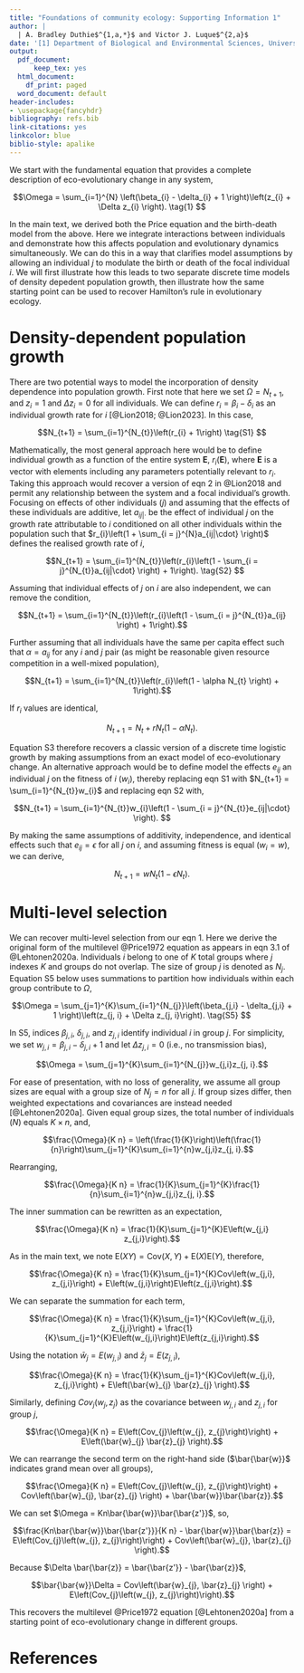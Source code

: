```yaml
---
title: "Foundations of community ecology: Supporting Information 1"
author: |
  | A. Bradley Duthie$^{1,a,*}$ and Victor J. Luque$^{2,a}$
date: '[1] Department of Biological and Environmental Sciences, University of Stirling, Stirling, Scotland [2] Department of Philosophy, University of Valencia, Valencia, Spain [*] Corresponding author: alexander.duthie@stir.ac.uk [a] Equal contribution'
output:
  pdf_document:
      keep_tex: yes
  html_document:
    df_print: paged
  word_document: default
header-includes:
- \usepackage{fancyhdr}
bibliography: refs.bib
link-citations: yes
linkcolor: blue
biblio-style: apalike
---
```


We start with the fundamental equation that provides a complete description of eco-evolutionary change in any system,

$$\Omega = \sum_{i=1}^{N} \left(\beta_{i} - \delta_{i} + 1 \right)\left(z_{i} + \Delta z_{i} \right).
\tag{1}
$$


In the main text, we derived both the Price equation and the birth-death model from the above.
Here we integrate interactions between individuals and demonstrate how this affects population and evolutionary dynamics simultaneously.
We can do this in a way that clarifies model assumptions by allowing an individual $j$ to modulate the birth or death of the focal individual $i$.
We will first illustrate how this leads to two separate discrete time models of density depedent population growth, then illustrate how the same starting point can be used to recover Hamilton's rule in evolutionary ecology.

Density-dependent population growth
===========================================

There are two potential ways to model the incorporation of density dependence into population growth.
First note that here we set $\Omega = N_{t+1}$, and $z_{i} = 1$ and $\Delta z_{i} = 0$ for all individuals.
We can define $r_{i} = \beta_{i} - \delta_{i}$ as an individual growth rate for $i$ [@Lion2018; @Lion2023].
In this case,

$$N_{t+1} = \sum_{i=1}^{N_{t}}\left(r_{i} + 1\right)
\tag{S1}
$$

Mathematically, the most general approach here would be to define individual growth as a function of the entire system $\mathbf{E}$, $r_{i}(\mathbf{E})$, where $\mathbf{E}$ is a vector with elements including any parameters potentially relevant to $r_{i}$.
Taking this approach would recover a version of eqn 2 in @Lion2018 and permit any relationship between the system and a focal individual's growth.
Focusing on effects of other individuals ($j$) and assuming that the effects of these individuals are additive, let $a_{ij|\cdot}$ be the effect of individual $j$ on the growth rate attributable to $i$ conditioned on all other individuals within the population such that $r_{i}\left(1 + \sum_{i = j}^{N}a_{ij|\cdot} \right)$ defines the realised growth rate of $i$,

$$N_{t+1} = \sum_{i=1}^{N_{t}}\left(r_{i}\left(1 - \sum_{i = j}^{N_{t}}a_{ij|\cdot} \right) + 1\right).
\tag{S2}
$$

Assuming that individual effects of $j$ on $i$ are also independent, we can remove the condition,

$$N_{t+1} = \sum_{i=1}^{N_{t}}\left(r_{i}\left(1 - \sum_{i = j}^{N_{t}}a_{ij} \right) + 1\right).$$

Further assuming that all individuals have the same per capita effect such that $\alpha = a_{ij}$ for any $i$ and $j$ pair (as might be reasonable given resource competition in a well-mixed population),

$$N_{t+1} = \sum_{i=1}^{N_{t}}\left(r_{i}\left(1 - \alpha N_{t} \right) + 1\right).$$

If $r_{i}$ values are identical, 

$$N_{t+1} = N_{t} + r N_{t}\left(1 - \alpha N_{t} \right).
\tag{S3}
$$

Equation S3 therefore recovers a classic version of a discrete time logistic growth by making assumptions from an exact model of eco-evolutionary change.
An alternative approach would be to define model the effects $e_{ij}$ an individual $j$ on the fitness of $i$ ($w_{i}$), thereby replacing eqn S1 with $N_{t+1} = \sum_{i=1}^{N_{t}}w_{i}$ and replacing eqn S2 with, 

$$N_{t+1} = \sum_{i=1}^{N_{t}}w_{i}\left(1 - \sum_{i = j}^{N_{t}}e_{ij|\cdot} \right).
$$

By making the same assumptions of additivity, independence, and identical effects such that $e_{ij} = \epsilon$ for all $j$ on $i$, and assuming fitness is equal ($w_{i} = w$), we can derive,

$$N_{t+1} = wN_{t}(1 - \epsilon N_{t}).
\tag{S4}
$$


Multi-level selection
=============================

We can recover multi-level selection from our eqn 1. 
Here we derive the original form of the multilevel @Price1972 equation as appears in eqn 3.1 of @Lehtonen2020a.
Individuals $i$ belong to one of $K$ total groups where $j$ indexes $K$ and groups do not overlap. 
The size of group $j$ is denoted as $N_{j}$.
Equation S5 below uses summations to partition how individuals within each group contribute to $\Omega$,

$$\Omega = \sum_{j=1}^{K}\sum_{i=1}^{N_{j}}\left(\beta_{j,i} - \delta_{j,i} + 1 \right)\left(z_{j, i} + \Delta z_{j, i}\right).
\tag{S5}
$$

In S5, indices $\beta_{j, i}$, $\delta_{j, i}$, and $z_{j, i}$ identify individual $i$ in group $j$.
For simplicity, we set $w_{j, i} = \beta_{j, i} - \delta_{j, i} + 1$ and let $\Delta z_{j, i} = 0$ (i.e., no transmission bias),

$$\Omega = \sum_{j=1}^{K}\sum_{i=1}^{N_{j}}w_{j,i}z_{j, i}.$$

For ease of presentation, with no loss of generality, we assume all group sizes are equal with a group size of $N_{j} = n$ for all $j$.
If group sizes differ, then weighted expectations and covariances are instead needed [@Lehtonen2020a].
Given equal group sizes, the total number of individuals ($N$) equals $K \times n$, and,

$$\frac{\Omega}{K n} = \left(\frac{1}{K}\right)\left(\frac{1}{n}\right)\sum_{j=1}^{K}\sum_{i=1}^{n}w_{j,i}z_{j, i}.$$

Rearranging,

$$\frac{\Omega}{K n} = \frac{1}{K}\sum_{j=1}^{K}\frac{1}{n}\sum_{i=1}^{n}w_{j,i}z_{j, i}.$$

The inner summation can be rewritten as an expectation,

$$\frac{\Omega}{K n} = \frac{1}{K}\sum_{j=1}^{K}E\left(w_{j,i} z_{j,i}\right).$$

As in the main text, we note $\mathrm{E}(XY) = \mathrm{Cov}(X,Y) + \mathrm{E}(X)\mathrm{E}(Y)$, therefore,

$$\frac{\Omega}{K n} = \frac{1}{K}\sum_{j=1}^{K}Cov\left(w_{j,i}, z_{j,i}\right) + E\left(w_{j,i}\right)E\left(z_{j,i}\right).$$

We can separate the summation for each term,

$$\frac{\Omega}{K n} = \frac{1}{K}\sum_{j=1}^{K}Cov\left(w_{j,i}, z_{j,i}\right) + \frac{1}{K}\sum_{j=1}^{K}E\left(w_{j,i}\right)E\left(z_{j,i}\right).$$

Using the notation $\bar{w}_{j} = E(w_{j,i})$ and $\bar{z}_{j} = E(z_{j,i})$,

$$\frac{\Omega}{K n} = \frac{1}{K}\sum_{j=1}^{K}Cov\left(w_{j,i}, z_{j,i}\right) + E\left(\bar{w}_{j} \bar{z}_{j} \right).$$

Similarly, defining $Cov_{j}(w_{j}, z_{j})$ as the covariance between $w_{j,i}$ and $z_{j, i}$ for group $j$,

$$\frac{\Omega}{K n} = E\left(Cov_{j}\left(w_{j}, z_{j}\right)\right) + E\left(\bar{w}_{j} \bar{z}_{j} \right).$$

We can rearrange the second term on the right-hand side ($\bar{\bar{w}}$ indicates grand mean over all groups),

$$\frac{\Omega}{K n} = E\left(Cov_{j}\left(w_{j}, z_{j}\right)\right) +  Cov\left(\bar{w}_{j}, \bar{z}_{j} \right) + \bar{\bar{w}}\bar{\bar{z}}.$$

We can set $\Omega = Kn\bar{\bar{w}}\bar{\bar{z'}}$, so,

$$\frac{Kn\bar{\bar{w}}\bar{\bar{z'}}}{K n} - \bar{\bar{w}}\bar{\bar{z}} = E\left(Cov_{j}\left(w_{j}, z_{j}\right)\right) +  Cov\left(\bar{w}_{j}, \bar{z}_{j} \right).$$

Because $\Delta \bar{\bar{z}} = \bar{\bar{z'}} - \bar{\bar{z}}$,

$$\bar{\bar{w}}\Delta = Cov\left(\bar{w}_{j}, \bar{z}_{j} \right) + E\left(Cov_{j}\left(w_{j}, z_{j}\right)\right).$$

This recovers the  multilevel @Price1972 equation [@Lehtonen2020a] from a starting point of eco-evolutionary change in different groups.



References 
==========================


























